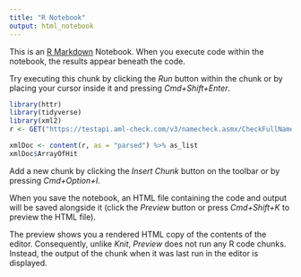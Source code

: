 ```yaml
---
title: "R Notebook"
output: html_notebook
---
```


This is an [R Markdown](http://rmarkdown.rstudio.com) Notebook. When you execute code within the notebook, the results appear beneath the code. 

Try executing this chunk by clicking the *Run* button within the chunk or by placing your cursor inside it and pressing *Cmd+Shift+Enter*. 

```r
library(httr)
library(tidyverse)
library(xml2)
r <- GET("https://testapi.aml-check.com/v3/namecheck.asmx/CheckFullName?DateFrom=1981-01-01&Code=aaa&FullName=mugabe&Probabilite=100")

xmlDoc <- content(r, as = "parsed") %>% as_list
xmlDoc$ArrayOfHit

```

Add a new chunk by clicking the *Insert Chunk* button on the toolbar or by pressing *Cmd+Option+I*.

When you save the notebook, an HTML file containing the code and output will be saved alongside it (click the *Preview* button or press *Cmd+Shift+K* to preview the HTML file). 

The preview shows you a rendered HTML copy of the contents of the editor. Consequently, unlike *Knit*, *Preview* does not run any R code chunks. Instead, the output of the chunk when it was last run in the editor is displayed.

